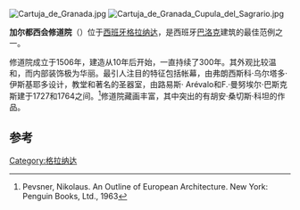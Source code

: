 [[File:Cartuja_de_Granada.jpg|right]]
[[Image:Cartuja_de_Granada_Cupula_del_Sagrario.jpg|right]]

'''加尔都西会修道院'''（{{lang-es|Cartuja de Granada}}）位于[[西班牙|西班牙]][[格拉纳达|格拉纳达]]，是西班牙[[巴洛克|巴洛克]]建筑的最佳范例之一。

修道院成立于1506年，建造从10年后开始，一直持续了300年。其外观比较温和，而内部装饰极为华丽。最引人注目的特征包括帐幕，由弗朗西斯科·乌尔塔多·伊斯基耶多设计，教堂和著名的圣器室，由路易斯· Arévalo和F.·曼努埃尔·巴斯克斯建于1727和1764之间。<ref>Pevsner, Nikolaus. An Outline of European Architecture. New York: Penguin Books, Ltd., 1963</ref>修道院藏画丰富，其中突出的有胡安·桑切斯·科坦的作品。

==参考==
{{reflist}}
{{格拉纳达历史古迹}}
[[Category:格拉纳达|Category:格拉纳达]]